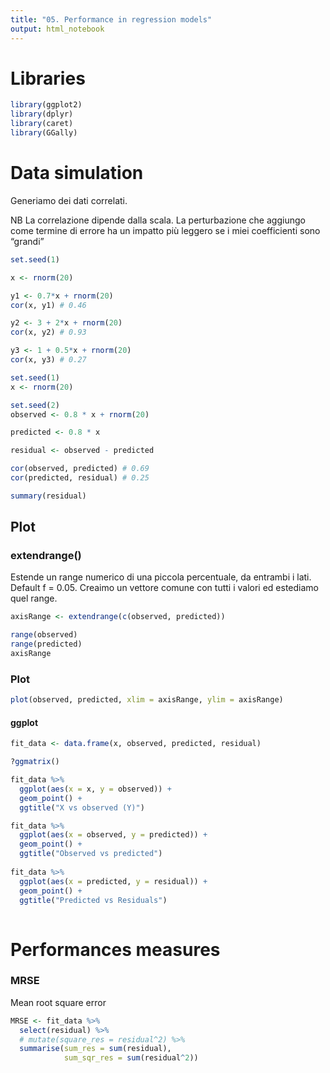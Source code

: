 ```yaml
---
title: "05. Performance in regression models"
output: html_notebook
---
```


# Libraries

```r
library(ggplot2)
library(dplyr)
library(caret)
library(GGally)
```


# Data simulation

Generiamo dei dati correlati. 

NB La correlazione dipende dalla scala. La perturbazione che aggiungo come termine di errore ha un impatto più leggero se i miei coefficienti sono "grandi"

```r

set.seed(1)

x <- rnorm(20)

y1 <- 0.7*x + rnorm(20)
cor(x, y1) # 0.46

y2 <- 3 + 2*x + rnorm(20)
cor(x, y2) # 0.93

y3 <- 1 + 0.5*x + rnorm(20)
cor(x, y3) # 0.27

```




```r
set.seed(1)
x <- rnorm(20)

set.seed(2)
observed <- 0.8 * x + rnorm(20)

predicted <- 0.8 * x

residual <- observed - predicted

cor(observed, predicted) # 0.69
cor(predicted, residual) # 0.25

summary(residual)
```



## Plot

### extendrange()

Estende un range numerico di una piccola percentuale, da entrambi i lati. Default f = 0.05.
Creaimo un vettore comune con tutti i valori ed estediamo quel range.

```r

axisRange <- extendrange(c(observed, predicted))

range(observed)
range(predicted)
axisRange
```

### Plot

```r
plot(observed, predicted, xlim = axisRange, ylim = axisRange)
```

#### ggplot

```r
fit_data <- data.frame(x, observed, predicted, residual)

?ggmatrix()

fit_data %>%
  ggplot(aes(x = x, y = observed)) +
  geom_point() +
  ggtitle("X vs observed (Y)")

fit_data %>%
  ggplot(aes(x = observed, y = predicted)) +
  geom_point() +
  ggtitle("Observed vs predicted")
  
fit_data %>%
  ggplot(aes(x = predicted, y = residual)) +
  geom_point() +
  ggtitle("Predicted vs Residuals")
  
```


# Performances measures

### MRSE

Mean root square error

```r
MRSE <- fit_data %>%
  select(residual) %>%
  # mutate(square_res = residual^2) %>%
  summarise(sum_res = sum(residual),
            sum_sqr_res = sum(residual^2))
```

